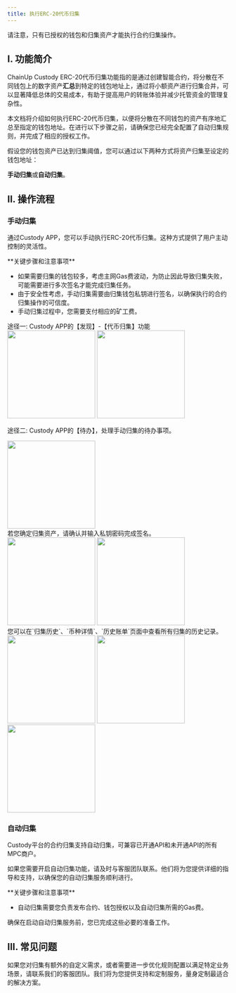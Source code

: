 ```yaml
---
title: 执行ERC-20代币归集
---
```

<Note>
请注意，只有已授权的钱包和归集资产才能执行合约归集操作。
</Note>

## I. 功能简介
ChainUp Custody ERC-20代币归集功能指的是通过创建智能合约，将分散在不同钱包上的数字资产**汇总**到特定的钱包地址上，通过将小额资产进行归集合并，可以显著降低总体的交易成本，有助于提高用户的转账体验并减少托管资金的管理复杂性。

本文档将介绍如何执行ERC-20代币归集，以便将分散在不同钱包的资产有序地汇总至指定的钱包地址。在进行以下步骤之前，请确保您已经完全配置了自动归集规则，并完成了相应的授权工作。


假设您的钱包资产已达到归集阈值，您可以通过以下两种方式将资产归集至设定的钱包地址：

**手动归集**或**自动归集**。

## II. 操作流程

### 手动归集

通过Custody APP，您可以手动执行ERC-20代币归集。这种方式提供了用户主动控制的灵活性。

<Warning>
**关键步骤和注意事项**

- 如果需要归集的钱包较多，考虑主网Gas费波动，为防止因此导致归集失败，可能需要进行多次签名才能完成归集任务。
- 由于安全性考虑，手动归集需要由归集钱包私钥进行签名，以确保执行的合约归集操作的可信度。
- 手动归集过程中，您需要支付相应的矿工费。

</Warning>

<Steps>
<Step title="打开手动归集界面">
途径一: Custody APP的【发现】-【代币归集】功能

<div className="w-full flex items-center justify-center">
<CardGroup cols={2}>
    <img src="/images/help-center/contract-collect10_cn.PNG" width="200"/>
    <img src="/images/help-center/contract-collect15_cn.png" width="200"/>
    </CardGroup>
</div>

途径二: Custody APP的【待办】，处理手动归集的待办事项。
<div className="w-full flex items-center justify-center">
    <img src="/images/help-center/contract-collect17_cn.png" width="200"/>
</div>

</Step>
<Step title="确认归集操作">
    若您确定归集资产，请确认并输入私钥密码完成签名。
    <div className="w-full flex items-center justify-center">
    <CardGroup cols={2}>
    <img src="/images/help-center/contract-collect16_cn.jpg" width="200"/>
    <img src="/images/help-center/contract-collect18_cn.png" width="200"/>
    </CardGroup>
    </div>
</Step>

<Step title="归集的历史记录">
您可以在`归集历史`、`币种详情`、`历史账单`页面中查看所有归集的历史记录。
    <div className="w-full flex items-center justify-center">
    <CardGroup cols={3}>
    <img src="/images/help-center/contract-collect19_cn.png" width="200"/>
    <img src="/images/help-center/contract-collect20_cn.png" width="200"/>
    <img src="/images/help-center/contract-collect21_cn.png" width="200"/>
    </CardGroup>
    </div>
</Step>

</Steps>

### 自动归集

Custody平台的合约归集支持自动归集，可兼容已开通API和未开通API的所有MPC商户。

如果您需要开启自动归集功能，请及时与客服团队联系。他们将为您提供详细的指导和支持，以确保您的自动归集服务顺利进行。

<Warning>
**关键步骤和注意事项**

- 自动归集需要您负责发布合约、钱包授权以及自动归集所需的Gas费。

确保在启动自动归集服务前，您已完成这些必要的准备工作。

</Warning>

## III. 常见问题

<Accordion title="ChainUp Custody能否实现特殊的归集功能需求？">
如果您对归集有额外的自定义需求，或者需要进一步优化规则配置以满足特定业务场景，请联系我们的客服团队。我们将为您提供支持和定制服务，量身定制最适合的解决方案。
</Accordion>


